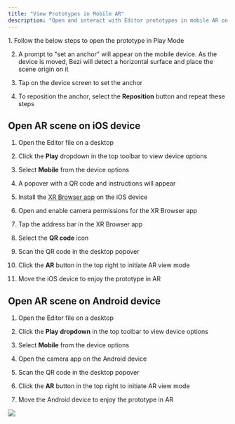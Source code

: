 ```yaml
---
title: "View Prototypes in Mobile AR"
description: "Open and interact with Editor prototypes in mobile AR on iOS or Android devices. "
---
```


<Accordion title="Anchoring scenes to the real world in mobile AR " defaultOpen={false}>
  1. Follow the below steps to open the prototype in Play Mode

  2. A prompt to "set an anchor" will appear on the mobile device. As the device is moved, Bezi will detect a horizontal surface and place the scene origin on it

  3. Tap on the device screen to set the anchor

  4. To reposition the anchor, select the **Reposition** button and repeat these steps
</Accordion>

## Open AR scene on iOS device

1. Open the Editor file on a desktop

2. Click the **Play** dropdown in the top toolbar to view device options

3. Select **Mobile** from the device options

4. A popover with a QR code and instructions will appear

5. Install the [XR Browser app](https://apps.apple.com/us/app/xr-browser/id1588029989) on the iOS device&#x20;

6. Open and enable camera permissions for the XR Browser app&#x20;

7. Tap the address bar in the XR Browser app&#x20;

8. Select the **QR code** icon&#x20;

9. Scan the QR code in the desktop popover

10. Click the **AR** button in the top right to initiate AR view mode

11. Move the iOS device to enjoy the prototype in AR

## Open AR scene on Android device

1. Open the Editor file on a desktop

2. Click the **Play** **dropdown** in the top toolbar to view device options

3. Select **Mobile** from the device options

4. Open the camera app on the Android device

5. Scan the QR code in the desktop popover

6. Click the **AR** button in the top right to initiate AR view mode

7. Move the Android device to enjoy the prototype in AR

![](/images/view-mobile-ar.png)